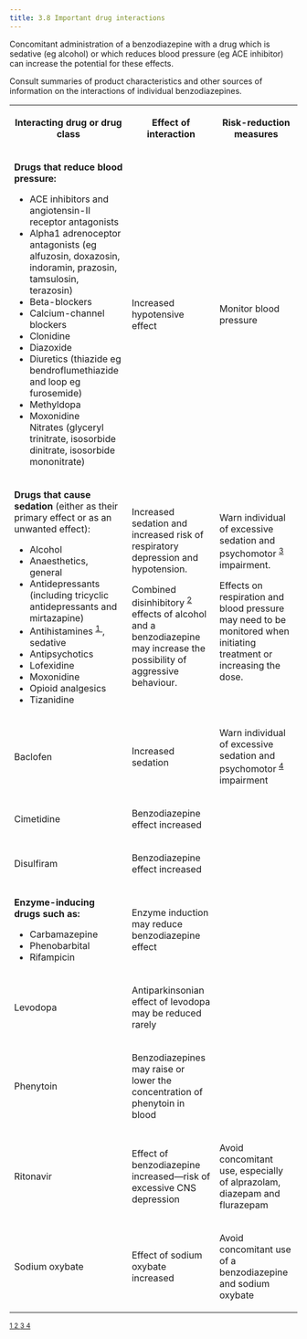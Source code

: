 ```yaml
---
title: 3.8 Important drug interactions
---
```



  
 Concomitant administration of a benzodiazepine with a drug which is sedative (eg alcohol) or which reduces blood pressure (eg ACE inhibitor) can increase the potential for these effects.  
  
Consult summaries of product characteristics and other sources of information on the interactions of individual benzodiazepines.

  


<table>
 <tr>
  <th>
   <p>
    <strong>
     Interacting drug or drug class
    </strong>
   </p>
  </th>
  <th>
   <p>
    <strong>
     Effect of interaction
    </strong>
   </p>
  </th>
  <th>
   <p>
    <strong>
     Risk-reduction measures
    </strong>
   </p>
  </th>
 </tr>
 <tr>
  <td>
   <p>
    <strong>
     Drugs that reduce blood pressure:
    </strong>
   </p>
   <ul>
    <li>
     ACE inhibitors and angiotensin-II receptor antagonists
    </li>
    <li>
     Alpha1 adrenoceptor antagonists (eg alfuzosin, doxazosin, indoramin, prazosin, tamsulosin, terazosin)
    </li>
    <li>
     Beta-blockers
    </li>
    <li>
     Calcium-channel blockers
    </li>
    <li>
     Clonidine
    </li>
    <li>
     Diazoxide
    </li>
    <li>
     Diuretics (thiazide eg bendroflumethiazide and loop eg furosemide)
    </li>
    <li>
     Methyldopa
    </li>
    <li>
     Moxonidine
     <br/>
     Nitrates (glyceryl trinitrate, isosorbide dinitrate, isosorbide mononitrate)
    </li>
   </ul>
  </td>
  <td>
   <p>
    Increased hypotensive effect
   </p>
  </td>
  <td>
   <p>
    Monitor blood pressure
   </p>
  </td>
 </tr>
 <tr>
  <td>
   <p>
    <strong>
     Drugs that cause sedation
    </strong>
    (either as their primary effect or as an unwanted effect):
   </p>
   <ul>
    <li>
     Alcohol
    </li>
    <li>
     Anaesthetics, general
    </li>
    <li>
     Antidepressants (including tricyclic antidepressants and mirtazapine)
    </li>
    <li>
     Antihistamines
     <sup>
      <a class="footnote-ref" href="#fn-1">
       1
      </a>
     </sup>
     , sedative
    </li>
    <li>
     Antipsychotics
    </li>
    <li>
     Lofexidine
    </li>
    <li>
     Moxonidine
    </li>
    <li>
     Opioid analgesics
    </li>
    <li>
     Tizanidine
    </li>
   </ul>
  </td>
  <td>
   <p>
    Increased sedation and increased risk of respiratory depression and hypotension.
   </p>
   <p>
    Combined disinhibitory
    <sup>
     <a class="footnote-ref" href="#fn-2">
      2
     </a>
    </sup>
    effects of alcohol and a benzodiazepine may increase the possibility of aggressive behaviour.
   </p>
  </td>
  <td>
   <p>
    Warn individual of excessive sedation and psychomotor
    <sup>
     <a class="footnote-ref" href="#fn-3">
      3
     </a>
    </sup>
    impairment.
   </p>
   <p>
    Effects on respiration and blood pressure may need to be monitored when initiating treatment or increasing the dose.
   </p>
  </td>
 </tr>
 <tr>
  <td>
   <p>
    Baclofen
   </p>
  </td>
  <td>
   <p>
    Increased sedation
   </p>
  </td>
  <td>
   <p>
    Warn individual of excessive sedation and psychomotor
    <sup>
     <a class="footnote-ref" href="#fn-4">
      4
     </a>
    </sup>
    impairment
   </p>
  </td>
 </tr>
 <tr>
  <td>
   <p>
    Cimetidine
   </p>
  </td>
  <td>
   <p>
    Benzodiazepine effect increased
   </p>
  </td>
  <td>
  </td>
 </tr>
 <tr>
  <td>
   <p>
    Disulfiram
   </p>
  </td>
  <td>
   <p>
    Benzodiazepine effect increased
   </p>
  </td>
  <td>
  </td>
 </tr>
 <tr>
  <td>
   <p>
    <strong>
     Enzyme-inducing drugs such as:
    </strong>
   </p>
   <ul>
    <li>
     Carbamazepine
    </li>
    <li>
     Phenobarbital
    </li>
    <li>
     Rifampicin
    </li>
   </ul>
  </td>
  <td>
   <p>
    Enzyme induction may reduce benzodiazepine effect
   </p>
  </td>
  <td>
  </td>
 </tr>
 <tr>
  <td>
   <p>
    Levodopa
   </p>
  </td>
  <td>
   <p>
    Antiparkinsonian effect of levodopa may be reduced rarely
   </p>
  </td>
  <td>
  </td>
 </tr>
 <tr>
  <td>
   <p>
    Phenytoin
   </p>
  </td>
  <td>
   <p>
    Benzodiazepines may raise or lower the concentration of phenytoin in blood
   </p>
  </td>
  <td>
  </td>
 </tr>
 <tr>
  <td>
   <p>
    Ritonavir
   </p>
  </td>
  <td>
   <p>
    Effect of benzodiazepine increased—risk of excessive CNS depression
   </p>
  </td>
  <td>
   <p>
    Avoid concomitant use, especially of alprazolam, diazepam and flurazepam
   </p>
  </td>
 </tr>
 <tr>
  <td>
   <p>
    Sodium oxybate
   </p>
  </td>
  <td>
   <p>
    Effect of sodium oxybate increased
   </p>
  </td>
  <td>
   <p>
    Avoid concomitant use of a benzodiazepine and sodium oxybate
   </p>
  </td>
 </tr>
</table>

<div class="collected-footnotes">
  <sup>
    <a class="footnote-ref" href="#fn-1">
      1
    </a>
  </sup>
  <sup>
    <a class="footnote-ref" href="#fn-2">
      2
    </a>
  </sup>
  <sup>
    <a class="footnote-ref" href="#fn-3">
      3
    </a>
  </sup>
  <sup>
    <a class="footnote-ref" href="#fn-4">
      4
    </a>
  </sup>
</div>



[^1]: A substance that blocks the effects of histamine. Histamine is released when the body mounts an immune response and it is responsible for many allergy-related symptoms


[^2]: Loss of inhibition which can lead to lack of restraint and disregard for social conventions


[^3]: Level of consciousness or cognitive ability linked to motor behaviour


[^4]: Level of consciousness or cognitive ability linked to motor behaviour
